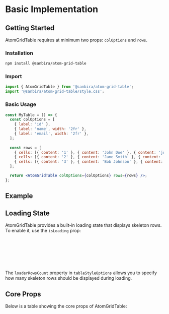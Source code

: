 
<Meta title="Documentation/Basic Implementation" />

# Basic Implementation

## Getting Started

AtomGridTable requires at minimum two props: `colOptions` and `rows`.

### Installation

```bash
npm install @sanbira/atom-grid-table
```

### Import

```jsx
import { AtomGridTable } from '@sanbira/atom-grid-table';
import '@sanbira/atom-grid-table/style.css';
```

### Basic Usage

```jsx
const MyTable = () => {
  const colOptions = [
    { label: 'id' },
    { label: 'name', width: '2fr' },
    { label: 'email', width: '2fr' },
  ];
  
  const rows = [
    { cells: [{ content: '1' }, { content: 'John Doe' }, { content: 'john@example.com' }] },
    { cells: [{ content: '2' }, { content: 'Jane Smith' }, { content: 'jane@example.com' }] },
    { cells: [{ content: '3' }, { content: 'Bob Johnson' }, { content: 'bob@example.com' }] },
  ];

  return <AtomGridTable colOptions={colOptions} rows={rows} />;
};
```

## Example

<Canvas of={Stories.Basic} />

## Loading State

AtomGridTable provides a built-in loading state that displays skeleton rows. To enable it, use the `isLoading` prop:

```jsx
<AtomGridTable 
  colOptions={colOptions} 
  rows={rows} 
  isLoading={true}
  tableStyleOptions={{ loaderRowsCount: 5 }} // Optional: control the number of skeleton rows
/>
```

The `loaderRowsCount` property in `tableStyleOptions` allows you to specify how many skeleton rows should be displayed during loading.

<Canvas of={Stories.WithLoading} />

## Core Props

Below is a table showing the core props of AtomGridTable:

<Unstyled>
<AtomGridTable 
  colOptions={[
    { label: 'Prop', width: '1fr' },
    { label: 'Type', width: '1fr' },
    { label: 'Description', width: '2fr' },
  ]}
  rows={[
    { cells: [
      { content: 'colOptions' }, 
      { content: 'ColOption[]' }, 
      { content: 'Array of column configuration objects' }
    ]},
    { cells: [
      { content: 'rows' }, 
      { content: 'TableRow[]' }, 
      { content: 'Array of row objects with cell data' }
    ]},
    { cells: [
      { content: 'className' }, 
      { content: 'string' }, 
      { content: 'Additional CSS class to apply to the table' }
    ]},
    { cells: [
      { content: 'isLoading' }, 
      { content: 'boolean' }, 
      { content: 'Shows loading state when true' }
    ]},
    { cells: [
      { content: 'tableTheme' }, 
      { content: 'string' }, 
      { content: 'Theme name to apply to the table' }
    ]},
    { cells: [
      { content: 'tableStyleOptions' }, 
      { content: 'TableStyleOptions' }, 
      { content: 'Style configuration object for the table appearance' }
    ]},
  ]}
  tableStyleOptions={{
    isZebra: true,
  }}
/> 
</Unstyled>